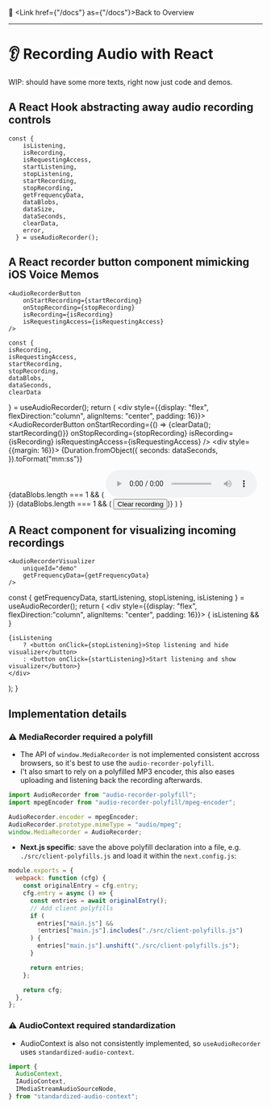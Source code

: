 
<AppContainer maxWidth="sm"><div className="docs-page">

📓 <Link href={"/docs"} as={"/docs"}>Back to Overview</Link>

-----

# 👂 Recording Audio with React

WIP: should have some more texts, right now just code and demos.

## A React Hook abstracting away audio recording controls

```tsx
const {
    isListening,
    isRecording,
    isRequestingAccess,
    startListening,
    stopListening,
    startRecording,
    stopRecording,
    getFrequencyData,
    dataBlobs,
    dataSize,
    dataSeconds,
    clearData,
    error,
  } = useAudioRecorder();
```

## A React recorder button component mimicking iOS Voice Memos

```tsx
<AudioRecorderButton
    onStartRecording={startRecording}
    onStopRecording={stopRecording}
    isRecording={isRecording}
    isRequestingAccess={isRequestingAccess}
/>
```



    const {
    isRecording,
    isRequestingAccess,
    startRecording,
    stopRecording,
    dataBlobs,
    dataSeconds,
    clearData
  } = useAudioRecorder();
  return (
      <div style={{display: "flex", flexDirection:"column", alignItems: "center", padding: 16}}>
        <AudioRecorderButton
            onStartRecording={() => {clearData(); startRecording()}}
            onStopRecording={stopRecording}
            isRecording={isRecording}
            isRequestingAccess={isRequestingAccess}
        />
        <div style={{margin: 16}}>
            {Duration.fromObject({
                seconds: dataSeconds,
            }).toFormat("mm:ss")}
        </div>
        {dataBlobs.length === 1 && ( <audio src={URL.createObjectURL(dataBlobs[0])} controls></audio>)}
        {dataBlobs.length === 1 && ( <button onClick={clearData}>Clear recording</button>)}
    </div>
  )
}

<AudioRecorderButtonWithState />


## A React component for visualizing incoming recordings


```tsx
<AudioRecorderVisualizer
    uniqueId="demo"
    getFrequencyData={getFrequencyData}
/>
```


  const { getFrequencyData, startListening, stopListening, isListening } = useAudioRecorder();
  return (
    <div style={{display: "flex", flexDirection:"column", alignItems: "center", padding: 16}}> 
      { isListening && <AudioRecorderVisualizer
          uniqueId="demo"
          getFrequencyData={getFrequencyData}
        />
      }
    
      
    {isListening
        ? <button onClick={stopListening}>Stop listening and hide visualizer</button>
        : <button onClick={startListening}>Start listening and show visualizer</button>}
    </div>
  );
}

<AudioRecorderVisualizerWithState />

## Implementation details

### ⚠️ MediaRecorder required a polyfill

* The API of `window.MediaRecorder` is not implemented consistent accross browsers, so it's best to use the `audio-recorder-polyfill`.
* I't also smart to rely on a polyfilled MP3 encoder, this also eases uploading and listening back the recording afterwards.

```js
import AudioRecorder from "audio-recorder-polyfill";
import mpegEncoder from "audio-recorder-polyfill/mpeg-encoder";

AudioRecorder.encoder = mpegEncoder;
AudioRecorder.prototype.mimeType = "audio/mpeg";
window.MediaRecorder = AudioRecorder;
```

* **Next.js specific**: save the above polyfill declaration into a file, e.g. `./src/client-polyfills.js` and load it within the `next.config.js`:

```js
module.exports = {
  webpack: function (cfg) {
    const originalEntry = cfg.entry;
    cfg.entry = async () => {
      const entries = await originalEntry();
      // Add client polyfills
      if (
        entries["main.js"] &&
        !entries["main.js"].includes("./src/client-polyfills.js")
      ) {
        entries["main.js"].unshift("./src/client-polyfills.js");
      }

      return entries;
    };

    return cfg;
  },
};
```

### ⚠️ AudioContext required standardization

* AudioContext is also not consistently implemented, so `useAudioRecorder` uses `standardized-audio-context`.

```ts
import {
  AudioContext,
  IAudioContext,
  IMediaStreamAudioSourceNode,
} from "standardized-audio-context";
```

</div></AppContainer>